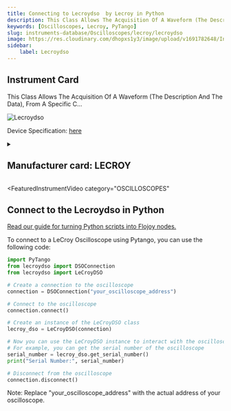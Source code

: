 ```yaml
---
title: Connecting to Lecroydso  by Lecroy in Python
description: This Class Allows The Acquisition Of A Waveform (The Description And The Data), From A Specific C...
keywords: [Oscilloscopes, Lecroy, PyTango] 
slug: instruments-database/Oscilloscopes/lecroy/lecroydso 
image: https://res.cloudinary.com/dhopxs1y3/image/upload/v1691782648/Instruments/Oscilloscopes/Lecroydso/Lecroydso.png
sidebar:
    label: Lecroydso 
---
```



## Instrument Card

This Class Allows The Acquisition Of A Waveform (The Description And The Data), From A Specific C...

![Lecroydso](https://res.cloudinary.com/dhopxs1y3/image/upload/v1691782648/Instruments/Oscilloscopes/Lecroydso/Lecroydso.png)

Device Specification: [here](/instruments-database/all-instruments)

<details style={{ marginTop: "15px"}}>
<summary><h2 style={{display:'inline'}}>Manufacturer card: LECROY</h2></summary>

![LECROY](https://res.cloudinary.com/dhopxs1y3/image/upload/v1692806142/Instruments/Vendor%20Logos/Lecroy.png)

Teledyne LeCroy, Inc. manufactures and distributes electronic measuring instruments. The Company produces analyzers, measurement, and testing solutions including oscilloscopes, production test digitizers, and electronic components. Teledyne LeCroy serves customers worldwide.

- Headquarters: s	Chestnut Ridge, New York, USA
- Yearly Revenue (millions, USD): 178
- Vendor Website: [here](https://www.teledynelecroy.com/)

</details>


<FeaturedInstrumentVideo
  category="OSCILLOSCOPES"
></FeaturedInstrumentVideo>

## Connect to the Lecroydso in Python

[Read our guide for turning Python scripts into Flojoy nodes.](https://docs.flojoy.ai/contribution/blocks/custom-flojoy-block/)



<Tabs>
<TabItem value="Flojoy" label="Flojoy" className="flojoy-instrument-tabs">

<SectionsCard category="OSCILLOSCOPES" manufacturer="Lecroy"></SectionsCard>

</TabItem>
<TabItem value="PyTango" label="PyTango">

To connect to a LeCroy Oscilloscope using Pytango, you can use the following code:

```python
import PyTango
from lecroydso import DSOConnection
from lecroydso import LeCroyDSO

# Create a connection to the oscilloscope
connection = DSOConnection("your_oscilloscope_address")

# Connect to the oscilloscope
connection.connect()

# Create an instance of the LeCroyDSO class
lecroy_dso = LeCroyDSO(connection)

# Now you can use the LeCroyDSO instance to interact with the oscilloscope
# For example, you can get the serial number of the oscilloscope
serial_number = lecroy_dso.get_serial_number()
print("Serial Number:", serial_number)

# Disconnect from the oscilloscope
connection.disconnect()
```

Note: Replace "your_oscilloscope_address" with the actual address of your oscilloscope.

</TabItem>
</Tabs>
